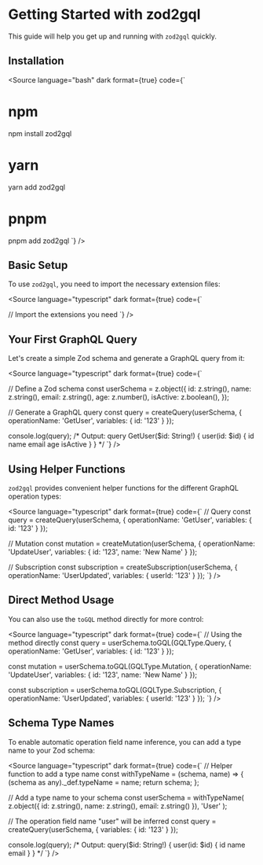 
<Meta title="Documentation/Getting Started" />

# Getting Started with zod2gql

This guide will help you get up and running with `zod2gql` quickly.

## Installation

<Source
  language="bash"
  dark
  format={true}
  code={`
# npm
npm install zod2gql

# yarn
yarn add zod2gql

# pnpm
pnpm add zod2gql
  `}
/>

## Basic Setup

To use `zod2gql`, you need to import the necessary extension files:

<Source
  language="typescript"
  dark
  format={true}
  code={`

// Import the extensions you need
  `}
/>

## Your First GraphQL Query

Let's create a simple Zod schema and generate a GraphQL query from it:

<Source
  language="typescript"
  dark
  format={true}
  code={`

// Define a Zod schema
const userSchema = z.object({
  id: z.string(),
  name: z.string(),
  email: z.string(),
  age: z.number(),
  isActive: z.boolean(),
});

// Generate a GraphQL query
const query = createQuery(userSchema, {
  operationName: 'GetUser',
  variables: { id: '123' }
});

console.log(query);
/* Output:
query GetUser($id: String!) {
  user(id: $id) {
    id
    name
    email
    age
    isActive
  }
}
*/
  `}
/>

## Using Helper Functions

`zod2gql` provides convenient helper functions for the different GraphQL operation types:

<Source
  language="typescript"
  dark
  format={true}
  code={`
// Query
const query = createQuery(userSchema, {
  operationName: 'GetUser',
  variables: { id: '123' }
});

// Mutation
const mutation = createMutation(userSchema, {
  operationName: 'UpdateUser',
  variables: { id: '123', name: 'New Name' }
});

// Subscription
const subscription = createSubscription(userSchema, {
  operationName: 'UserUpdated',
  variables: { userId: '123' }
});
  `}
/>

## Direct Method Usage

You can also use the `toGQL` method directly for more control:

<Source
  language="typescript"
  dark
  format={true}
  code={`
// Using the method directly
const query = userSchema.toGQL(GQLType.Query, {
  operationName: 'GetUser',
  variables: { id: '123' }
});

const mutation = userSchema.toGQL(GQLType.Mutation, {
  operationName: 'UpdateUser',
  variables: { id: '123', name: 'New Name' }
});

const subscription = userSchema.toGQL(GQLType.Subscription, {
  operationName: 'UserUpdated',
  variables: { userId: '123' }
});
  `}
/>

## Schema Type Names

To enable automatic operation field name inference, you can add a type name to your Zod schema:

<Source
  language="typescript"
  dark
  format={true}
  code={`
// Helper function to add a type name
const withTypeName = (schema, name) => {
  (schema as any)._def.typeName = name;
  return schema;
};

// Add a type name to your schema
const userSchema = withTypeName(
  z.object({
    id: z.string(),
    name: z.string(),
    email: z.string()
  }),
  'User'
);

// The operation field name "user" will be inferred
const query = createQuery(userSchema, {
  variables: { id: '123' }
});

console.log(query);
/* Output:
query($id: String!) {
  user(id: $id) {
    id
    name
    email
  }
}
*/
  `}
/>

